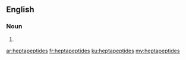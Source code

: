 ==English==

===Noun===
{{head|en}}

# {{plural of|heptapeptide}}

[[ar:heptapeptides]]
[[fr:heptapeptides]]
[[ku:heptapeptides]]
[[my:heptapeptides]]